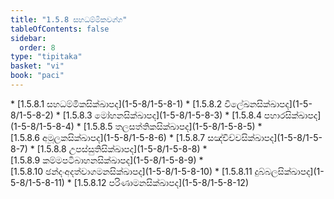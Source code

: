 ```yaml
---
title: "1.5.8 සහධම්මිකවග්ග"
tableOfContents: false
sidebar:
  order: 8
type: "tipitaka"
basket: "vi"
book: "paci"
---
```



<DynamicBreadcrumb />



<TableOfContents book="paci" section="1.5.8">
* [1.5.8.1 සහධම්මිකසික්ඛාපද](1-5-8/1-5-8-1)
* [1.5.8.2 විලේඛනසික්ඛාපද](1-5-8/1-5-8-2)
* [1.5.8.3 මෝහනසික්ඛාපද](1-5-8/1-5-8-3)
* [1.5.8.4 පහාරසික්ඛාපද](1-5-8/1-5-8-4)
* [1.5.8.5 තලසත්තිකසික්ඛාපද](1-5-8/1-5-8-5)
* [1.5.8.6 අමූලකසික්ඛාපද](1-5-8/1-5-8-6)
* [1.5.8.7 සඤ්චිච්චසික්ඛාපද](1-5-8/1-5-8-7)
* [1.5.8.8 උපස්සුතිසික්ඛාපද](1-5-8/1-5-8-8)
* [1.5.8.9 කම්මපටිබාහනසික්ඛාපද](1-5-8/1-5-8-9)
* [1.5.8.10 ඡන්දංඅදත්වාගමනසික්ඛාපද](1-5-8/1-5-8-10)
* [1.5.8.11 දුබ්බලසික්ඛාපද](1-5-8/1-5-8-11)
* [1.5.8.12 පරිණාමනසික්ඛාපද](1-5-8/1-5-8-12)
</TableOfContents>